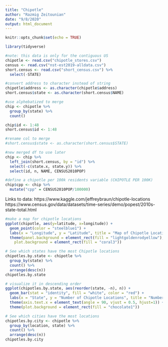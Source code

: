 ---
title: "Chipotle"
author: "Razmig Zeitounian"
date: "9/8/2020"
output: html_document
---

```{r setup, include=FALSE}
knitr::opts_chunk$set(echo = TRUE)

library(tidyverse)

#note: this data is only for the contiguous US
chipotle <- read.csv("chipotle_stores.csv")
census <- read.csv("nst-est2019-alldata.csv")
short.census <- read.csv("short_census.csv") %>% 
  select(-STATE)

#convert address to character instead of string
chipotle$address <- as.character(chipotle$address)
short.census$state <- as.character(short.census$NAME)

#use alphebatized to merge
chip <- chipotle %>% 
  group_by(state) %>% 
  count()

chip$id <- 1:48
short.census$id <- 1:48

#rename col to merge
#short.census$state <- as.character(short.census$STATE)

#new merged df to use later
chip <- chip %>% 
  left_join(short.census, by = "id") %>% 
  select(-c(state.x, state.y)) %>% 
  select(id, n, NAME, CENSUS2010POP)

#define a chipotle per 100k residents variable (CHIPOTLE PER 100K)
chip$cpp <- chip %>% 
  mutate("cpp" = CENSUS2010POP/100000)
```

Links to data: https://www.kaggle.com/jeffreybraun/chipotle-locations
https://www.census.gov/data/datasets/time-series/demo/popest/2010s-state-total.html


```{r Map of Chipotle Locations}
#make a map for chipotle locations
ggplot(chipotle, aes(y=latitude, x=longitude)) +
  geom_point(color = "steelblue1") +
  labs(x = "Longitude", y = "Latitude", title = "Map of Chipotle Locations in USA") +     
  theme(panel.background = element_rect(fill = "lightgoldenrodyellow"), 
    plot.background = element_rect(fill = "coral3")) 
```

```{r Chipotle Locations by State and City}
# See which states have the most Chipotle locations
chipotles.by.state <- chipotle %>% 
  group_by(state) %>% 
  count() %>% 
  arrange(desc(n))
chipotles.by.state

# visualize it in descending order
ggplot(chipotles.by.state, aes(reorder(state, -n), n)) +
  geom_bar(stat = "identity", fill = "white", color = "red") +
  labs(x = "State", y = "Number of Chipotle Locations", title = "Number of Chipotle Locations by State") +
  theme(axis.text.x = element_text(angle = 90, vjust = 0.5, hjust=1)) +
  theme(plot.background = element_rect(fill = "chocolate1"))

# See which cities have the most locations
chipotles.by.city <- chipotle %>% 
  group_by(location, state) %>% 
  count() %>% 
  arrange(desc(n))
chipotles.by.city
```


